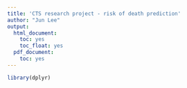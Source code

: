 ```yaml
---
title: 'CTS research project - risk of death prediction'
author: "Jun Lee"
output:
  html_document:
    toc: yes
    toc_float: yes
  pdf_document:
    toc: yes
---
```


```r
library(dplyr)
```

